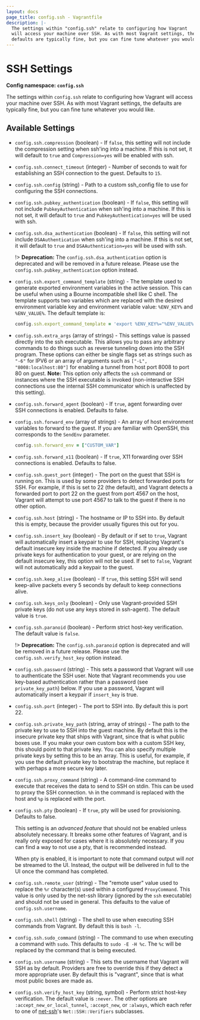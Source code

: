```yaml
---
layout: docs
page_title: config.ssh - Vagrantfile
description: |-
  The settings within "config.ssh" relate to configuring how Vagrant
  will access your machine over SSH. As with most Vagrant settings, the
  defaults are typically fine, but you can fine tune whatever you would like.
---
```


# SSH Settings

**Config namespace: `config.ssh`**

The settings within `config.ssh` relate to configuring how Vagrant
will access your machine over SSH. As with most Vagrant settings, the
defaults are typically fine, but you can fine tune whatever you would like.

## Available Settings

- `config.ssh.compression` (boolean) - If `false`, this setting will not include the
  compression setting when ssh'ing into a machine. If this is not set, it will
  default to `true` and `Compression=yes` will be enabled with ssh.

- `config.ssh.connect_timeout` (integer) - Number of seconds to wait for establishing
  an SSH connection to the guest. Defaults to `15`.

- `config.ssh.config` (string) - Path to a custom ssh_config file to use for configuring
  the SSH connections.

- `config.ssh.pubkey_authentication` (boolean) - If `false`, this setting will not include
  `PubkeyAuthentication` when ssh'ing into a machine. If this is not set, it will
  default to `true` and `PubkeyAuthentication=yes` will be used with ssh.

- `config.ssh.dsa_authentication` (boolean) - If `false`, this setting will not include
  `DSAAuthentication` when ssh'ing into a machine. If this is not set, it will
  default to `true` and `DSAAuthentication=yes` will be used with ssh.

  !> **Deprecation:** The `config.ssh.dsa_authentication` option is deprecated and will be removed
  in a future release. Please use the `config.ssh.pubkey_authentication` option instead.

- `config.ssh.export_command_template` (string) - The template used to generate
  exported environment variables in the active session. This can be useful
  when using a Bourne incompatible shell like C shell. The template supports
  two variables which are replaced with the desired environment variable key and
  environment variable value: `%ENV_KEY%` and `%ENV_VALUE%`. The default template
  is:

  ```ruby
  config.ssh.export_command_template = 'export %ENV_KEY%="%ENV_VALUE%"'
  ```

- `config.ssh.extra_args` (array of strings) - This settings value is passed directly
  into the ssh executable. This allows you to pass any arbitrary commands to do things such
  as reverse tunneling down into the SSH program. These options can either be
  single flags set as strings such as `"-6"` for IPV6 or an array of arguments
  such as `["-L", "8008:localhost:80"]` for enabling a tunnel from host port 8008
  to port 80 on guest. **Note:** This option only affects the `ssh` command or instances
  where the SSH executable is invoked (non-interactive SSH connections use the internal
  SSH communicator which is unaffected by this setting).

- `config.ssh.forward_agent` (boolean) - If `true`, agent forwarding over SSH
  connections is enabled. Defaults to false.

- `config.ssh.forward_env` (array of strings) - An array of host environment variables to
  forward to the guest. If you are familiar with OpenSSH, this corresponds to the `SendEnv`
  parameter.

  ```ruby
  config.ssh.forward_env = ["CUSTOM_VAR"]
  ```

- `config.ssh.forward_x11` (boolean) - If `true`, X11 forwarding over SSH connections
  is enabled. Defaults to false.

- `config.ssh.guest_port` (integer) - The port on the guest that SSH is running on. This
  is used by some providers to detect forwarded ports for SSH. For example, if
  this is set to 22 (the default), and Vagrant detects a forwarded port to
  port 22 on the guest from port 4567 on the host, Vagrant will attempt
  to use port 4567 to talk to the guest if there is no other option.

- `config.ssh.host` (string) - The hostname or IP to SSH into. By default this is
  empty, because the provider usually figures this out for you.

- `config.ssh.insert_key` (boolean) - By default or if set to `true`, Vagrant will automatically insert
  a keypair to use for SSH, replacing Vagrant's default insecure key inside the machine
  if detected. If you already use private keys for authentication to your guest, or are relying
  on the default insecure key, this option will not be used. If set to `false`,
  Vagrant will not automatically add a keypair to the guest.

- `config.ssh.keep_alive` (boolean) - If `true`, this setting SSH will send keep-alive packets
  every 5 seconds by default to keep connections alive.

- `config.ssh.keys_only` (boolean) - Only use Vagrant-provided SSH private keys (do not use
  any keys stored in ssh-agent). The default value is `true`.

- `config.ssh.paranoid` (boolean) - Perform strict host-key verification. The default value is
  `false`.

  !> **Deprecation:** The `config.ssh.paranoid` option is deprecated and will be removed
  in a future release. Please use the `config.ssh.verify_host_key` option instead.

- `config.ssh.password` (string) - This sets a password that Vagrant will use to
  authenticate the SSH user. Note that Vagrant recommends you use key-based
  authentication rather than a password (see `private_key_path`) below. If
  you use a password, Vagrant will automatically insert a keypair if
  `insert_key` is true.

- `config.ssh.port` (integer) - The port to SSH into. By default this is port 22.

- `config.ssh.private_key_path` (string, array of strings) - The path to the private
  key to use to SSH into the guest machine. By default this is the insecure private key
  that ships with Vagrant, since that is what public boxes use. If you make
  your own custom box with a custom SSH key, this should point to that
  private key. You can also specify multiple private keys by setting this to be an array.
  This is useful, for example, if you use the default private key to bootstrap
  the machine, but replace it with perhaps a more secure key later.

- `config.ssh.proxy_command` (string) - A command-line command to execute that receives
  the data to send to SSH on stdin. This can be used to proxy the SSH connection.
  `%h` in the command is replaced with the host and `%p` is replaced with
  the port.

- `config.ssh.pty` (boolean) - If `true`, pty will be used for provisioning. Defaults to false.

  This setting is an _advanced feature_ that should not be enabled unless
  absolutely necessary. It breaks some other features of Vagrant, and is
  really only exposed for cases where it is absolutely necessary. If you can find
  a way to not use a pty, that is recommended instead.

  When pty is enabled, it is important to note that command output will _not_ be
  streamed to the UI. Instead, the output will be delivered in full to the UI
  once the command has completed.

- `config.ssh.remote_user` (string) - The "remote user" value used to replace the `%r`
  character(s) used within a configured `ProxyCommand`. This value is only used by the
  net-ssh library (ignored by the `ssh` executable) and should not be used in general.
  This defaults to the value of `config.ssh.username`.

- `config.ssh.shell` (string) - The shell to use when executing SSH commands from
  Vagrant. By default this is `bash -l`.

- `config.ssh.sudo_command` (string) - The command to use when executing a command
  with `sudo`. This defaults to `sudo -E -H %c`. The `%c` will be replaced by
  the command that is being executed.

- `config.ssh.username` (string) - This sets the username that Vagrant will SSH
  as by default. Providers are free to override this if they detect a more
  appropriate user. By default this is "vagrant", since that is what most
  public boxes are made as.

- `config.ssh.verify_host_key` (string, symbol) - Perform strict host-key verification. The
  default value is `:never`. The other options are `:accept_new_or_local_tunnel`,
  `:accept_new`, or `:always`, which each refer to one of
  [net-ssh](https://net-ssh.github.io/net-ssh/)'s `Net::SSH::Verifiers` subclasses.
